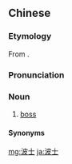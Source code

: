 ==Chinese==
{{zh-forms}}

===Etymology===
From {{etyl|en|zh}} {{m|en|boss}}.

===Pronunciation===
{{zh-pron
|c=bo1 si6-2
|cat=n
}}

===Noun===
{{zh-noun}}

# {{lb|zh|Hong Kong Cantonese}} [[boss]]

====Synonyms====
{{zh-dial|老闆}}

[[mg:波士]]
[[ja:波士]]